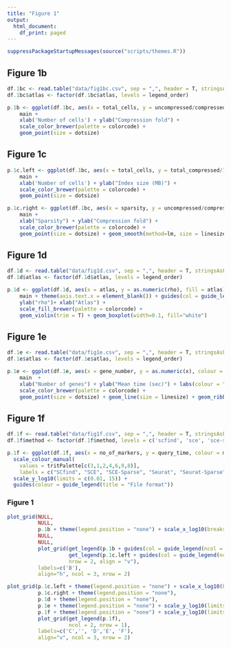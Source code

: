```yaml
---
title: "Figure 1"
output:
  html_document:
    df_print: paged
---
```



```r
suppressPackageStartupMessages(source("scripts/themes.R"))
```

## Figure 1b
```r
df.1bc <- read.table("data/fig1bc.csv", sep = ",", header = T, stringsAsFactors = F)
df.1bc$atlas <- factor(df.1bc$atlas, levels = legend_order)

p.1b <- ggplot(df.1bc, aes(x = total_cells, y = uncompressed/compressed, colour = atlas)) + 
    main + 
    xlab('Number of cells') + ylab("Compression fold") + 
    scale_color_brewer(palette = colorcode) + 
    geom_point(size = dotsize)
```

## Figure 1c
```r
p.1c.left <- ggplot(df.1bc, aes(x = total_cells, y = total_compressed/1024^2, colour = atlas)) + 
    main + 
    xlab('Number of cells') + ylab("Index size (MB)") + 
    scale_color_brewer(palette = colorcode) + 
    geom_point(size = dotsize)

p.1c.right <- ggplot(df.1bc, aes(x = sparsity, y = uncompressed/compressed, colour = atlas)) + 
    main + 
    xlab("Sparsity") + ylab("Compression fold") + 
    scale_color_brewer(palette = colorcode) + 
    geom_point(size = dotsize) + geom_smooth(method=lm, size = linesize) 
```

## Figure 1d
```r
df.1d <- read.table("data/fig1d.csv", sep = ",", header = T, stringsAsFactors = F)
df.1d$atlas <- factor(df.1d$atlas, levels = legend_order)

p.1d <- ggplot(df.1d, aes(x = atlas, y = as.numeric(rho), fill = atlas)) + 
    main + theme(axis.text.x = element_blank()) + guides(col = guide_legend(ncol = 2)) +
    ylab("rho")+ xlab("Atlas") + 
    scale_fill_brewer(palette = colorcode) + 
    geom_violin(trim = T) + geom_boxplot(width=0.1, fill="white")
```

## Figure 1e
```r
df.1e <- read.table("data/fig1e.csv", sep = ",", header = T, stringsAsFactors = F)
df.1e$atlas <- factor(df.1e$atlas, levels = legend_order)

p.1e <- ggplot(df.1e, aes(x = gene_number, y = as.numeric(x), colour = atlas)) + 
    main  + 
    xlab("Number of genes") + ylab("Mean time (sec)") + labs(colour = "Atlas") + 
    scale_color_brewer(palette = colorcode) +
    geom_point(size = dotsize) + geom_line(size = linesize) + geom_ribbon(aes(ymin=df.1e$x + df.1e$se, ymax = df.1e$x - df.1e$se), linetype = 1, alpha = 0.1)
```

## Figure 1f
```r
df.1f <- read.table("data/fig1f.csv", sep = ",", header = T, stringsAsFactors = F)
df.1f$method <- factor(df.1f$method, levels = c('scfind', 'sce', 'sce-sparseMatrix', 'seurat', 'seurat-sparseMatrix', 'loom', 'loom-1000', 'loom-5000'))

p.1f <- ggplot(df.1f, aes(x = no_of_markers, y = query_time, colour = method))  + geom_jitter(size = dotsize, alpha = 0.8) + main +   labs(x = "Number of genes", y = "Query time (sec)") + 
  scale_colour_manual(
    values = tritPalette[c(3,1,2,4,6,9,8)], 
    labels = c("SCfind", "SCE", "SCE-Sparse", "Seurat", "Seurat-Sparse", "Loom-1000", "Loom-5000")) + 
  scale_y_log10(limits = c(0.01, 15)) +
  guides(colour = guide_legend(title = "File format"))

```

### Figure 1
```r
plot_grid(NULL, 
          NULL,
          p.1b + theme(legend.position = "none") + scale_x_log10(breaks = trans_breaks("log10", function(x) 10^x), labels = trans_format("log10", math_format(10^.x))),
          NULL, 
          NULL,
          plot_grid(get_legend(p.1b + guides(col = guide_legend(ncol = 2)) + theme(legend.key.size = unit(.5, "cm"))),
                    get_legend(p.1c.left + guides(col = guide_legend(ncol = 2)) + theme(legend.title=element_blank(), legend.key.size = unit(.5, "cm"))),
                    nrow = 2, align = "v"),
          labels=c('B'), 
          align="h", ncol = 3, nrow = 2)

plot_grid(p.1c.left + theme(legend.position = "none") + scale_x_log10(breaks = trans_breaks("log10", function(x) 10^x), labels = trans_format("log10", math_format(10^.x))), 
          p.1c.right + theme(legend.position = "none"), 
          p.1d + theme(legend.position = "none"),
          p.1e + theme(legend.position = "none") + scale_y_log10(limits = c(0.01, 3)),
          p.1f + theme(legend.position = "none") + scale_y_log10(limits = c(0.01, 15)),
          plot_grid(get_legend(p.1f), 
                    ncol = 2, nrow = 1),
          labels=c('C','', 'D','E', 'F'),
          align="v", ncol = 3, nrow = 2)
```